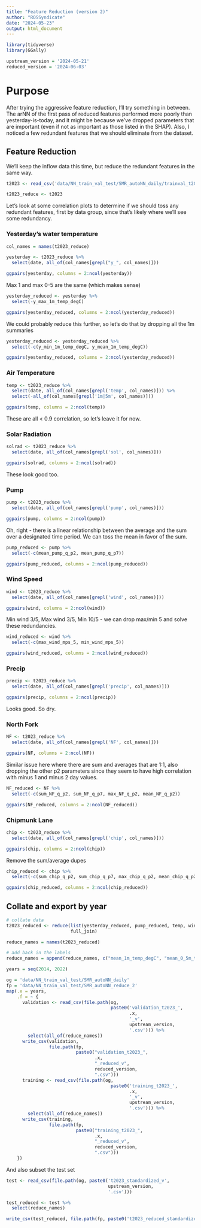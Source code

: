 ```yaml
---
title: "Feature Reduction (version 2)"
author: "ROSSyndicate"
date: "2024-05-23"
output: html_document
---
```


```r
library(tidyverse)
library(GGally)

upstream_version = '2024-05-21'
reduced_version = '2024-06-03'
```

# Purpose

After trying the aggressive feature reduction, I'll try something in between. The
arNN of the first pass of reduced features performed more poorly than yesterday-is-today,
and it might be because we've dropped parameters that are important (even if not
as important as those listed in the SHAP). Also, I noticed a few redundant features
that we should eliminate from the dataset.

## Feature Reduction

We'll keep the inflow data this time, but reduce the redundant features in the
same way.

```r
t2023 <- read_csv('data/NN_train_val_test/SMR_autoNN_daily/trainval_t2023_v2024-05-09.csv')

t2023_reduce <- t2023
```

Let's look at some correlation plots to determine if we should toss any
redundant features, first by data group, since that's likely where we'll see
some redundancy.

### Yesterday's water temperature

```r
col_names = names(t2023_reduce)

yesterday <- t2023_reduce %>% 
  select(date, all_of(col_names[grepl("y_", col_names)])) 

ggpairs(yesterday, columns = 2:ncol(yesterday))
```

Max 1 and max 0-5 are the same (which makes sense)

```r
yesterday_reduced <- yesterday %>% 
  select(-y_max_1m_temp_degC)

ggpairs(yesterday_reduced, columns = 2:ncol(yesterday_reduced))
```

We could probably reduce this further, so let's do that by dropping all the 1m
summaries

```r
yesterday_reduced <- yesterday_reduced %>% 
  select(-c(y_min_1m_temp_degC, y_mean_1m_temp_degC))

ggpairs(yesterday_reduced, columns = 2:ncol(yesterday_reduced))
```

### Air Temperature

```r
temp <- t2023_reduce %>% 
  select(date, all_of(col_names[grepl('temp', col_names)])) %>% 
  select(-all_of(col_names[grepl('1m|5m', col_names)])) 

ggpairs(temp, columns = 2:ncol(temp))
```

These are all \< 0.9 correlation, so let's leave it for now.

### Solar Radiation

```r
solrad <- t2023_reduce %>% 
  select(date, all_of(col_names[grepl('sol', col_names)]))

ggpairs(solrad, columns = 2:ncol(solrad))
```

These look good too.

### Pump

```r
pump <- t2023_reduce %>% 
  select(date, all_of(col_names[grepl('pump', col_names)]))

ggpairs(pump, columns = 2:ncol(pump))
```

Oh, right - there is a linear relationship between the average and the sum over
a designated time period. We can toss the mean in favor of the sum.

```r
pump_reduced <- pump %>% 
  select(-c(mean_pump_q_p2, mean_pump_q_p7))

ggpairs(pump_reduced, columns = 2:ncol(pump_reduced))
```

### Wind Speed

```r
wind <- t2023_reduce %>% 
  select(date, all_of(col_names[grepl('wind', col_names)]))

ggpairs(wind, columns = 2:ncol(wind))
```

Min wind 3/5, Max wind 3/5, Min 10/5 - we can drop max/min 5 and solve these
redundancies.

```r
wind_reduced <- wind %>% 
  select(-c(max_wind_mps_5, min_wind_mps_5))

ggpairs(wind_reduced, columns = 2:ncol(wind_reduced))
```

### Precip

```r
precip <- t2023_reduce %>% 
  select(date, all_of(col_names[grepl('precip', col_names)]))

ggpairs(precip, columns = 2:ncol(precip))
```

Looks good. So dry.

### North Fork

```r
NF <- t2023_reduce %>% 
  select(date, all_of(col_names[grepl('NF', col_names)]))

ggpairs(NF, columns = 2:ncol(NF))
```

Similar issue here where there are sum and averages that are 1:1, also dropping 
the other p2 parameters since they seem to have high correlation with minus 1 
and minus 2 day values.

```r
NF_reduced <- NF %>% 
  select(-c(sum_NF_q_p2, sum_NF_q_p7, max_NF_q_p2, mean_NF_q_p2))

ggpairs(NF_reduced, columns = 2:ncol(NF_reduced))

```

### Chipmunk Lane

```r
chip <- t2023_reduce %>% 
  select(date, all_of(col_names[grepl('chip', col_names)]))

ggpairs(chip, columns = 2:ncol(chip))
```

Remove the sum/average dupes

```r
chip_reduced <- chip %>% 
  select(-c(sum_chip_q_p2, sum_chip_q_p7, max_chip_q_p2, mean_chip_q_p2))

ggpairs(chip_reduced, columns = 2:ncol(chip_reduced))
```


## Collate and export by year

```r
# collate data
t2023_reduced <- reduce(list(yesterday_reduced, pump_reduced, temp, wind_reduced, solrad, precip, NF_reduced, chip_reduced),
                        full_join)

reduce_names = names(t2023_reduced)

# add back in the labels
reduce_names = append(reduce_names, c("mean_1m_temp_degC", "mean_0_5m_temp_degC"))

years = seq(2014, 2022)

og = 'data/NN_train_val_test/SMR_autoNN_daily'
fp = 'data/NN_train_val_test/SMR_autoNN_reduce_2'
map(.x = years,
    .f = ~ {
      validation <- read_csv(file.path(og,
                                       paste0('validation_t2023_',
                                              .x,
                                              '_v',
                                              upstream_version, 
                                              '.csv'))) %>% 
        select(all_of(reduce_names))
      write_csv(validation, 
                file.path(fp, 
                          paste0("validation_t2023_",
                                 .x,
                                 "_reduced_v",
                                 reduced_version,
                                 ".csv")))
      training <- read_csv(file.path(og,
                                       paste0('training_t2023_',
                                              .x,
                                              '_v', 
                                              upstream_version,
                                              '.csv'))) %>% 
        select(all_of(reduce_names))
      write_csv(training, 
                file.path(fp, 
                          paste0("training_t2023_",
                                 .x,
                                 "_reduced_v",
                                 reduced_version,
                                 ".csv")))
    })
```

And also subset the test set

```r
test <- read_csv(file.path(og, paste0('t2023_standardized_v',
                                      upstream_version, 
                                      '.csv')))

test_reduced <- test %>% 
  select(reduce_names)

write_csv(test_reduced, file.path(fp, paste0('t2023_reduced_standardized_v', reduced_version, '.csv')))
```

